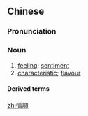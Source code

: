 {{also|情调}}
==Chinese==
{{zh-forms|s=情调}}

===Pronunciation===
{{zh-pron
|m=qíngdiào
|c=cing4 diu6
|mn=qz,xm,zz:chêng-tiāu
|cat=n
}}

===Noun===
{{zh-noun}}

# [[feeling]]; [[sentiment]]
# [[characteristic]]; [[flavour]]

====Derived terms====
{{zh-der|異國情調}}

[[zh:情調]]